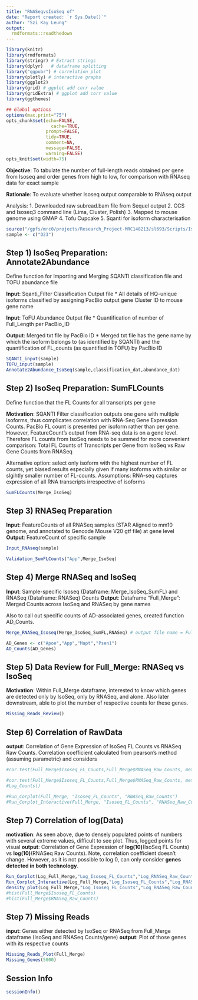 ```yaml
---
title: "RNASeqvsIsoSeq of"
date: "Report created: `r Sys.Date()`"
author: "Szi Kay Leung"
output:
  rmdformats::readthedown
---
```


```r
library(knitr)
library(rmdformats)
library(stringr) # Extract strings
library(dplyr)   # dataframe splitting
library("ggpubr") # correlation plot
library(plotly) # interactive graphs
library(ggplot2)
library(grid) # ggplot add corr value
library(gridExtra) # ggplot add corr value
library(ggthemes)

## Global options
options(max.print="75")
opts_chunk$set(echo=FALSE,
	             cache=TRUE,
               prompt=FALSE,
               tidy=TRUE,
               comment=NA,
               message=FALSE,
               warning=FALSE)
opts_knit$set(width=75)
```

**Objective**: To tabulate the number of full-length reads obtained per gene from Isoseq and order genes from high to low, for comparison with RNAseq data for exact sample

**Rationale**: To evaluate whether Isoseq output comparable to RNAseq output

Analysis: 
1. Downloaded raw subread.bam file from Sequel output 
2. CCS and Isoseq3 command line (Lima, Cluster, Polish) 
3. Mapped to mouse genome using GMAP 
4. Tofu Cupcake 
5. Sqanti for isoform characterisation

```r
source("/gpfs/mrc0/projects/Research_Project-MRC148213/sl693/Scripts/IsoSeq3_Tg4510/RNASeqvsIsoSeq.R")
sample <- c("O23")
```

## Step 1) IsoSeq Preparation: Annotate2Abundance
Define function for Importing and Merging SQANTI classification file and TOFU abundance file

**Input**: Sqanti_Filter Classification Output file
  * All details of HQ-unique isoforms classified by assigning PacBio output gene Cluster ID to mouse gene name
  
**Input**: ToFU Abundance Output file
  * Quantification of number of Full_Length per PacBio_ID
  
**Output**: Merged txt file by PacBio ID 
  * Merged txt file has the gene name by which the isoform belongs to (as identified by SQANTI) and the quantification of FL_counts (as quantified in TOFU) by PacBio ID

```r
SQANTI_input(sample)
TOFU_input(sample)
Annotate2Abundance_IsoSeq(sample,classification_dat,abundance_dat)
```

## Step 2) IsoSeq Preparation: SumFLCounts
Define function that the FL Counts for all transcripts per gene 

**Motivation**: SQANTI Filter classification outputs one gene with multiple isoforms, thus complicates correlation with RNA-Seq Gene Expression Counts. 
PacBio FL count is presented per isoform rather than per gene. However, FeatureCount's output from RNA-seq data is on a gene level. Therefore FL counts from IsoSeq needs to be summed for more convenient comparison: Total FL Counts of Transcripts per Gene from IsoSeq vs Raw Gene Counts from RNASeq 

Alternative option: select only isoform with the highest number of FL counts, yet biased results especially given if many isoforms with similar or slgihtly smaller number of FL-counts. 
Assumptions: RNA-seq captures expression of all RNA transcripts irrespective of isoforms

```r
SumFLCounts(Merge_IsoSeq)
```

## Step 3) RNASeq Preparation

**Input**: FeatureCounts of all RNASeq samples (STAR Aligned to mm10 genome, and annotated to Gencode Mouse V20 gtf file) at gene level 
**Output**: FeatureCount of specific sample 

```r
Input_RNAseq(sample)
```


```r
Validation_SumFLCounts("App",Merge_IsoSeq)
```

## Step 4) Merge RNASeq and IsoSeq

**Input**: Sample-specific Isoseq (Dataframe: Merge_IsoSeq_SumFL) and RNASeq (Dataframe: RNASeq) Counts
**Output**: Dataframe "Full_Merge": Merged Counts across IsoSeq and RNASeq by gene names

Also to call out specific counts of AD-associated genes, created function AD_Counts. 

```r
Merge_RNASeq_Isoseq(Merge_IsoSeq_SumFL,RNASeq) # output file name = Full_Merge

AD_Genes <- c("Apoe","App","Mapt","Psen1")
AD_Counts(AD_Genes)
```

## Step 5) Data Review for Full_Merge: RNASeq vs IsoSeq

**Motivation**: Within Full_Merge dataframe, interested to know which genes are detected only by IsoSeq, only by RNASeq, and alone. Also later downstream, able to plot the number of respective counts for these genes. 

```r
Missing_Reads_Review()
```

## Step 6) Correlation of RawData

**output**: Correlation of Gene Expression of IsoSeq FL Counts vs RNASeq Raw Counts. Correlation coefficient calculated from pearson's method (assuming parametric) and considers
```r
#cor.test(Full_Merge$Isoseq_FL_Counts,Full_Merge$RNASeq_Raw_Counts, method = "pearson")

```

```r
#cor.test(Full_Merge$Isoseq_FL_Counts,Full_Merge$RNASeq_Raw_Counts, method = "pearson")
#Log_Counts()

#Run_Corplot(Full_Merge, "Isoseq_FL_Counts", "RNASeq_Raw_Counts")
#Run_Corplot_Interactive(Full_Merge, "Isoseq_FL_Counts", "RNASeq_Raw_Counts")

```

## Step 7) Correlation of log(Data)

**motivation**: As seen above, due to densely populated points of numbers with several extreme values, difficult to see plot. Thus, logged points for visual
**output**: Correlation of Gene Expression of **log(10)**(IsoSeq FL Counts) vs **log(10)**(RNASeq Raw Counts). Note, correlation coefficient doesn't change. However, as it is not possible to log 0, can only consider **genes detected in both technology**.

```r
Run_Corplot(Log_Full_Merge,"Log_Isoseq_FL_Counts","Log_RNASeq_Raw_Counts")
Run_Corplot_Interactive(Log_Full_Merge,"Log_Isoseq_FL_Counts","Log_RNASeq_Raw_Counts")
density_plot(Log_Full_Merge,"Log_Isoseq_FL_Counts","Log_RNASeq_Raw_Counts")
#hist(Full_Merge$Isoseq_FL_Counts)
#hist(Full_Merge$RNASeq_Raw_Counts)
```

## Step 7) Missing Reads

**input**: Genes either detected by IsoSeq or RNASeq from Full_Merge dataframe (IsoSeq and RNASeq Counts/gene) 
**output**: Plot of those genes with its respective counts

```r
Missing_Reads_Plot(Full_Merge)
Missing_Genes(5000)
```
## Session Info
```r
sessionInfo()
```

